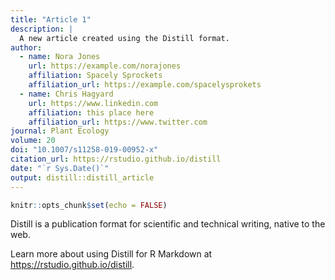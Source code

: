 ```yaml
---
title: "Article 1"
description: |
  A new article created using the Distill format.
author:
  - name: Nora Jones 
    url: https://example.com/norajones
    affiliation: Spacely Sprockets
    affiliation_url: https://example.com/spacelysprokets
  - name: Chris Hagyard
    url: https://www.linkedin.com
    affiliation: this place here
    affiliation_url: https://www.twitter.com
journal: Plant Ecology
volume: 20
doi: "10.1007/s11258-019-00952-x"
citation_url: https://rstudio.github.io/distill
date: "`r Sys.Date()`"
output: distill::distill_article
---
```


```r
knitr::opts_chunk$set(echo = FALSE)
```

Distill is a publication format for scientific and technical writing, native to the web. 

Learn more about using Distill for R Markdown at <https://rstudio.github.io/distill>.





